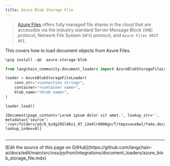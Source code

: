 ```yaml
---
title: Azure Blob Storage File
---
```


>[Azure Files](https://learn.microsoft.com/en-us/azure/storage/files/storage-files-introduction) offers fully managed file shares in the cloud that are accessible via the industry standard Server Message Block (`SMB`) protocol, Network File System (`NFS`) protocol, and `Azure Files REST API`.

This covers how to load document objects from Azure Files.

```python
%pip install -qU  azure-storage-blob
```

```python
from langchain_community.document_loaders import AzureBlobStorageFileLoader
```

```python
loader = AzureBlobStorageFileLoader(
    conn_str="<connection string>",
    container="<container name>",
    blob_name="<blob name>",
)
```

```python
loader.load()
```

```output
[Document(page_content='Lorem ipsum dolor sit amet.', lookup_str='', metadata={'source': '/var/folders/y6/8_bzdg295ld6s1_97_12m4lr0000gn/T/tmpxvave6wl/fake.docx'}, lookup_index=0)]
```

```python

```

---

<Callout icon="pen-to-square" iconType="regular">
  [Edit the source of this page on GitHub](https://github.com/langchain-ai/docs/edit/main/src/oss/python/integrations/document_loaders/azure_blob_storage_file.mdx)
</Callout>
